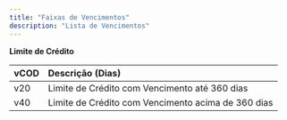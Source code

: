 ```yaml
---
title: "Faixas de Vencimentos"
description: "Lista de Vencimentos"
---
```


**Limite de Crédito**

| vCOD | Descrição (Dias)                                   |
| :--- | :------------------------------------------------- |
| v20  | Limite de Crédito com Vencimento até 360 dias      |
| v40  | Limite de Crédito com Vencimento acima de 360 dias |